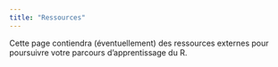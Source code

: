 ```yaml
---
title: "Ressources"
---
```


Cette page contiendra (éventuellement) des ressources externes pour poursuivre votre parcours d'apprentissage du R.
